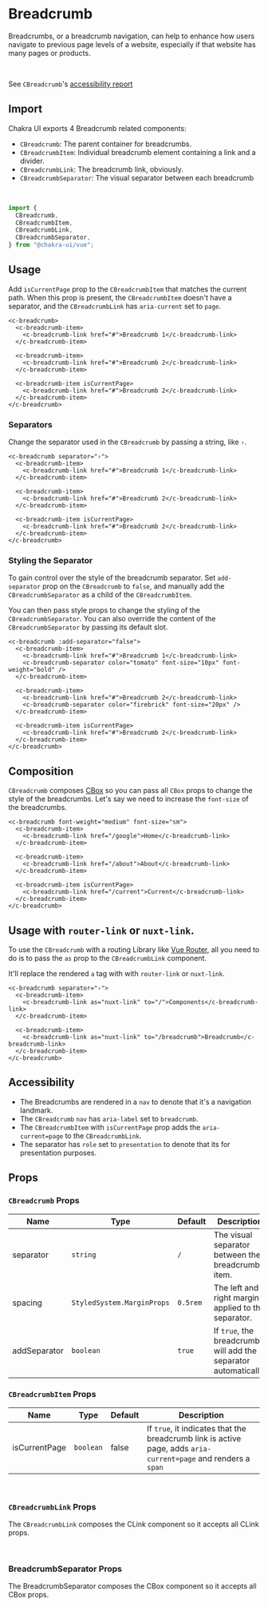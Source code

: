 
<SEO
  title="Breadcrumb"
  description="Breadcrumbs, or a breadcrumb navigation, can help to enhance how users navigate to previous page levels of a website, especially if that website has many pages or products."
/>


# Breadcrumb

Breadcrumbs, or a breadcrumb navigation, can help to enhance how users navigate
to previous page levels of a website, especially if that website has many pages
or products.

<br />

See `CBreadcrumb`'s [accessibility report](https://github.com/chakra-ui/chakra-ui-vue/blob/master/packages/chakra-ui-core/src/CBreadcrumb/accessibility.md)

<carbon-ad />

## Import
Chakra UI exports 4 Breadcrumb related components:

- `CBreadcrumb`: The parent container for breadcrumbs.
- `CBreadcrumbItem`: Individual breadcrumb element containing a link and a divider.
- `CBreadcrumbLink`: The breadcrumb link, obviously.
- `CBreadcrumbSeparator`: The visual separator between each breadcrumb

<br />

```js
import {
  CBreadcrumb,
  CBreadcrumbItem,
  CBreadcrumbLink,
  CBreadcrumbSeparator,
} from "@chakra-ui/vue";
```

## Usage

Add `isCurrentPage` prop to the `CBreadcrumbItem` that matches the current path.
When this prop is present, the `CBreadcrumbItem` doesn't have a separator, and
the `CBreadcrumbLink` has `aria-current` set to `page`.

```vue live=true
<c-breadcrumb>
  <c-breadcrumb-item>
    <c-breadcrumb-link href="#">Breadcrumb 1</c-breadcrumb-link>
  </c-breadcrumb-item>

  <c-breadcrumb-item>
    <c-breadcrumb-link href="#">Breadcrumb 2</c-breadcrumb-link>
  </c-breadcrumb-item>

  <c-breadcrumb-item isCurrentPage>
    <c-breadcrumb-link href="#">Breadcrumb 2</c-breadcrumb-link>
  </c-breadcrumb-item>
</c-breadcrumb>
```

### Separators

Change the separator used in the `CBreadcrumb` by passing a string, like `›`.

```vue live=true
<c-breadcrumb separator="›">
  <c-breadcrumb-item>
    <c-breadcrumb-link href="#">Breadcrumb 1</c-breadcrumb-link>
  </c-breadcrumb-item>

  <c-breadcrumb-item>
    <c-breadcrumb-link href="#">Breadcrumb 2</c-breadcrumb-link>
  </c-breadcrumb-item>

  <c-breadcrumb-item isCurrentPage>
    <c-breadcrumb-link href="#">Breadcrumb 2</c-breadcrumb-link>
  </c-breadcrumb-item>
</c-breadcrumb>
```

### Styling the Separator

To gain control over the style of the breadcrumb separator. Set `add-separator` prop
on the `CBreadcrumb` to `false`, and manually add the `CBreadcrumbSeparator` as a child of the
`CBreadcrumbItem`.

You can then pass style props to change the styling of the `CBreadcrumbSeparator`. You can also override
the content of the `CBreadcrumbSeparator` by passing its default slot.

```vue live=true
<c-breadcrumb :add-separator="false">
  <c-breadcrumb-item>
    <c-breadcrumb-link href="#">Breadcrumb 1</c-breadcrumb-link>
    <c-breadcrumb-separator color="tomato" font-size="10px" font-weight="bold" />
  </c-breadcrumb-item>

  <c-breadcrumb-item>
    <c-breadcrumb-link href="#">Breadcrumb 2</c-breadcrumb-link>
    <c-breadcrumb-separator color="firebrick" font-size="20px" />
  </c-breadcrumb-item>

  <c-breadcrumb-item isCurrentPage>
    <c-breadcrumb-link href="#">Breadcrumb 2</c-breadcrumb-link>
  </c-breadcrumb-item>
</c-breadcrumb>
```

## Composition

`CBreadcrumb` composes [CBox](/box) so you can pass all `CBox` props to change the
style of the breadcrumbs. Let's say we need to increase the `font-size` of the
breadcrumbs.

```vue live=true
<c-breadcrumb font-weight="medium" font-size="sm">
  <c-breadcrumb-item>
    <c-breadcrumb-link href="/google">Home</c-breadcrumb-link>
  </c-breadcrumb-item>

  <c-breadcrumb-item>
    <c-breadcrumb-link href="/about">About</c-breadcrumb-link>
  </c-breadcrumb-item>

  <c-breadcrumb-item isCurrentPage>
    <c-breadcrumb-link href="/current">Current</c-breadcrumb-link>
  </c-breadcrumb-item>
</c-breadcrumb>
```

## Usage with `router-link` or `nuxt-link`.

To use the `CBreadcrumb` with a routing Library like [Vue Router](https://router.vuejs.org),
all you need to do is to pass the `as` prop to the `CBreadcrumbLink` component.

It'll replace the rendered `a` tag with with `router-link` or `nuxt-link`.

```vue live=true
<c-breadcrumb separator="›">
  <c-breadcrumb-item>
    <c-breadcrumb-link as="nuxt-link" to="/">Components</c-breadcrumb-link>
  </c-breadcrumb-item>

  <c-breadcrumb-item>
    <c-breadcrumb-link as="nuxt-link" to="/breadcrumb">Breadcrumb</c-breadcrumb-link>
  </c-breadcrumb-item>
</c-breadcrumb>
```

## Accessibility

- The Breadcrumbs are rendered in a `nav` to denote that it's a navigation
  landmark.
- The `CBreadcrumb` `nav` has `aria-label` set to `breadcrumb`.
- The `CBreadcrumbItem` with `isCurrentPage` prop adds the `aria-current=page` to
  the `CBreadcrumbLink`.
- The separator has `role` set to `presentation` to denote that its for
  presentation purposes.


## Props

### `CBreadcrumb` Props

| Name         | Type                        | Default  | Description                                                     |
| ------------ | --------------------------- | -------- | --------------------------------------------------------------- |
| separator    | `string`                    | `/`      | The visual separator between the breadcrumb item.               |
| spacing      | `StyledSystem.MarginProps`  | `0.5rem` | The left and right margin applied to the separator.             |
| addSeparator | `boolean`                   | `true`   | If `true`, the breadcrumb will add the separator automatically. |

### `CBreadcrumbItem` Props

| Name          | Type      | Default | Description                                                                                                    |
| ------------- | --------- | ------- | -------------------------------------------------------------------------------------------------------------- |
| isCurrentPage | `boolean` | false   | If `true`, it indicates that the breadcrumb link is active page, adds `aria-current=page` and renders a `span` |

<br />

### `CBreadcrumbLink` Props

The `CBreadcrumbLink` composes the <nuxt-link to="/link">CLink</nuxt-link> component so it accepts all CLink props.

<br />

### BreadcrumbSeparator Props

The BreadcrumbSeparator composes the <nuxt-link to="/box">CBox</nuxt-link> component so it accepts all CBox props.
